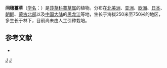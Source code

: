 {{Speciesbox 
| genus = Carex
| species = loliacea
| authority = Linn.
}}

'''间穗薹草'''（[[学名|学名]]：{{lang|la|''Carex loliacea''}}）是[[莎草科|莎草科]][[薹草属|薹草属]]的植物。分布在[[北美洲|北美洲]]、[[亚洲|亚洲]]、[[欧洲|欧洲]]、[[日本|日本]]、[[朝鲜|朝鲜]]、[[蒙古北部|蒙古北部]]以及[[中国大陆|中国大陆]]的[[黑龙江|黑龙江]]等地，生长于海拔250米至750米的地区，多生长于林下，目前尚未由人工引种栽培。

== 参考文献 ==
<div class="references-small">
* {{cite web| url =http://www.bioinfo.cn/db05/KmzwSpecies.php?action=view&id=7306| title =间穗薹草| work =《中国高等植物数据库全库》| publisher =中国科学院微生物研究所| author =昆明植物研究所| accessdate =2009-02-24| deadurl =yes| archiveurl =https://web.archive.org/web/20160305094343/http://www.bioinfo.cn/db05/KmzwSpecies.php?action=view&id=7306| archivedate =2016-03-05}}
</div>
{{Taxonbar}}

{{DEFAULTSORT:Carex loliacea}}
[[Category:薹草属|J]]
[[Category:卡尔·林奈命名的生物分类|J]]
